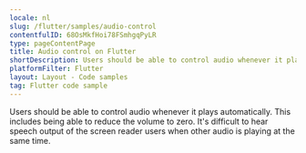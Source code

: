 ```yaml
---
locale: nl
slug: /flutter/samples/audio-control
contentfulID: 68OsMkfHoi78FSmhgqPyLR
type: pageContentPage
title: Audio control on Flutter
shortDescription: Users should be able to control audio whenever it plays automatically.
platformFilter: Flutter
layout: Layout - Code samples
tag: Flutter code sample
---
```


Users should be able to control audio whenever it plays automatically. This includes being able to reduce the volume to zero. It's difficult to hear speech output of the screen reader users when other audio is playing at the same time.

<CodeSample id="media-audio-control" locale="nl" platform="flutter"/>